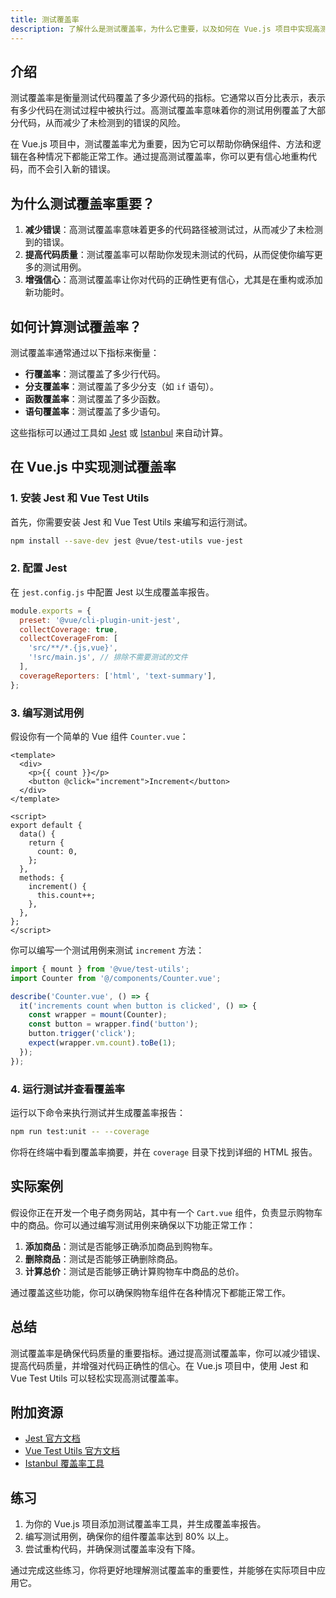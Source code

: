 ```yaml
---
title: 测试覆盖率
description: 了解什么是测试覆盖率，为什么它重要，以及如何在 Vue.js 项目中实现高测试覆盖率。
---
```


## 介绍

测试覆盖率是衡量测试代码覆盖了多少源代码的指标。它通常以百分比表示，表示有多少代码在测试过程中被执行过。高测试覆盖率意味着你的测试用例覆盖了大部分代码，从而减少了未检测到的错误的风险。

在 Vue.js 项目中，测试覆盖率尤为重要，因为它可以帮助你确保组件、方法和逻辑在各种情况下都能正常工作。通过提高测试覆盖率，你可以更有信心地重构代码，而不会引入新的错误。

## 为什么测试覆盖率重要？

1. **减少错误**：高测试覆盖率意味着更多的代码路径被测试过，从而减少了未检测到的错误。
2. **提高代码质量**：测试覆盖率可以帮助你发现未测试的代码，从而促使你编写更多的测试用例。
3. **增强信心**：高测试覆盖率让你对代码的正确性更有信心，尤其是在重构或添加新功能时。

## 如何计算测试覆盖率？

测试覆盖率通常通过以下指标来衡量：

- **行覆盖率**：测试覆盖了多少行代码。
- **分支覆盖率**：测试覆盖了多少分支（如 `if` 语句）。
- **函数覆盖率**：测试覆盖了多少函数。
- **语句覆盖率**：测试覆盖了多少语句。

这些指标可以通过工具如 [Jest](https://jestjs.io/) 或 [Istanbul](https://istanbul.js.org/) 来自动计算。

## 在 Vue.js 中实现测试覆盖率

### 1. 安装 Jest 和 Vue Test Utils

首先，你需要安装 Jest 和 Vue Test Utils 来编写和运行测试。

```bash
npm install --save-dev jest @vue/test-utils vue-jest
```

### 2. 配置 Jest

在 `jest.config.js` 中配置 Jest 以生成覆盖率报告。

```javascript
module.exports = {
  preset: '@vue/cli-plugin-unit-jest',
  collectCoverage: true,
  collectCoverageFrom: [
    'src/**/*.{js,vue}',
    '!src/main.js', // 排除不需要测试的文件
  ],
  coverageReporters: ['html', 'text-summary'],
};
```

### 3. 编写测试用例

假设你有一个简单的 Vue 组件 `Counter.vue`：

```vue
<template>
  <div>
    <p>{{ count }}</p>
    <button @click="increment">Increment</button>
  </div>
</template>

<script>
export default {
  data() {
    return {
      count: 0,
    };
  },
  methods: {
    increment() {
      this.count++;
    },
  },
};
</script>
```

你可以编写一个测试用例来测试 `increment` 方法：

```javascript
import { mount } from '@vue/test-utils';
import Counter from '@/components/Counter.vue';

describe('Counter.vue', () => {
  it('increments count when button is clicked', () => {
    const wrapper = mount(Counter);
    const button = wrapper.find('button');
    button.trigger('click');
    expect(wrapper.vm.count).toBe(1);
  });
});
```

### 4. 运行测试并查看覆盖率

运行以下命令来执行测试并生成覆盖率报告：

```bash
npm run test:unit -- --coverage
```

你将在终端中看到覆盖率摘要，并在 `coverage` 目录下找到详细的 HTML 报告。

## 实际案例

假设你正在开发一个电子商务网站，其中有一个 `Cart.vue` 组件，负责显示购物车中的商品。你可以通过编写测试用例来确保以下功能正常工作：

1. **添加商品**：测试是否能够正确添加商品到购物车。
2. **删除商品**：测试是否能够正确删除商品。
3. **计算总价**：测试是否能够正确计算购物车中商品的总价。

通过覆盖这些功能，你可以确保购物车组件在各种情况下都能正常工作。

## 总结

测试覆盖率是确保代码质量的重要指标。通过提高测试覆盖率，你可以减少错误、提高代码质量，并增强对代码正确性的信心。在 Vue.js 项目中，使用 Jest 和 Vue Test Utils 可以轻松实现高测试覆盖率。

## 附加资源

- [Jest 官方文档](https://jestjs.io/docs/getting-started)
- [Vue Test Utils 官方文档](https://vue-test-utils.vuejs.org/)
- [Istanbul 覆盖率工具](https://istanbul.js.org/)

## 练习

1. 为你的 Vue.js 项目添加测试覆盖率工具，并生成覆盖率报告。
2. 编写测试用例，确保你的组件覆盖率达到 80% 以上。
3. 尝试重构代码，并确保测试覆盖率没有下降。

通过完成这些练习，你将更好地理解测试覆盖率的重要性，并能够在实际项目中应用它。